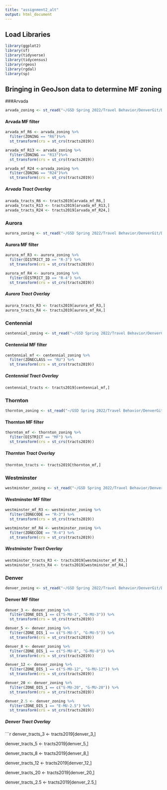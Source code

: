 ```yaml
---
title: "assignment2_alt"
output: html_document
---
```

## Load Libraries
```r
library(ggplot2)
library(sf)
library(tidyverse)
library(tidycensus)
library(rgeos)
library(rgdal)
library(sp)
```

## Bringing in GeoJson data to determine MF zoning

###Arvada
``` r
arvada_zoning <- st_read("~/GSD Spring 2022/Travel Behavior/DenverGit/Denver/city_zoning/Arvada/arvada_zoning.geojson")

```
#### Arvada MF filter
``` r
arvada_mf_R6 <- arvada_zoning %>%
  filter(ZONING == "R6")%>%
  st_transform(crs = st_crs(tracts2019))

arvada_mf_R13 <- arvada_zoning %>%
  filter(ZONING == "R13")%>%
  st_transform(crs = st_crs(tracts2019))

arvada_mf_R24 <-arvada_zoning %>%
  filter(ZONING == "R24")%>%
  st_transform(crs = st_crs(tracts2019))
```

##### Arvada Tract Overlay
```r
arvada_tracts_R6 <- tracts2019[arvada_mf_R6,]
arvada_tracts_R13 <- tracts2019[arvada_mf_R13,]
arvada_tracts_R24 <- tracts2019[arvada_mf_R24,]
```

### Aurora 
``` r
aurora_zoning <- st_read("~/GSD Spring 2022/Travel Behavior/DenverGit/Denver/city_zoning/Aurora/aurora_zoning.geojson")

```
#### Aurora MF filter
``` r
aurora_mf_R3 <- aurora_zoning %>%
  filter(DISTRICT_ID == "R-3") %>%
  st_transform(crs = st_crs(tracts2019))

aurora_mf_R4 <- aurora_zoning %>%
  filter(DISTRICT_ID == "R-4") %>%
  st_transform(crs = st_crs(tracts2019))

```

##### Aurora Tract Overlay
```r
aurora_tracts_R3 <- tracts2019[aurora_mf_R3,]
aurora_tracts_R4 <- tracts2019[aurora_mf_R4,]
```

### Centennial 
``` r
centennial_zoning <- st_read("~/GSD Spring 2022/Travel Behavior/DenverGit/Denver/city_zoning/Centennial/centennial_zoning.geojson")

```
#### Centennial MF filter
``` r
centennial_mf <- centennial_zoning %>%
  filter(ZONECLASS == "RU") %>%
  st_transform(crs = st_crs(tracts2019))
```

##### Centennial Tract Overlay
```r
centennial_tracts <- tracts2019[centennial_mf,]
```

### Thornton 
``` r
thornton_zoning <- st_read("~/GSD Spring 2022/Travel Behavior/DenverGit/Denver/city_zoning/Thornton/thornton_zoning.geojson")

```
#### Thornton MF filter
``` r
thornton_mf <- thornton_zoning %>%
  filter(DISTRICT == "MF") %>%
  st_transform(crs = st_crs(tracts2019))
```

##### Thornton Tract Overlay
```r
thornton_tracts <- tracts2019[thornton_mf,]
```

### Westminster 
``` r
westminster_zoning <- st_read("~/GSD Spring 2022/Travel Behavior/DenverGit/Denver/city_zoning/Westminster/westminster_zoning.geojson")

```
#### Westminster MF filter
``` r
westminster_mf_R3 <- westminster_zoning %>%
  filter(ZONECODE == "R-3") %>%
  st_transform(crs = st_crs(tracts2019))

westminster_mf_R4 <- westminster_zoning %>%
  filter(ZONECODE == "R-4") %>%
  st_transform(crs = st_crs(tracts2019))
```

##### Westminster Tract Overlay
```r
westminster_tracts_R3 <- tracts2019[westminster_mf_R3,]
westminster_tracts_R4 <- tracts2019[westminster_mf_R4,]
```

### Denver 
``` r
denver_zoning <- st_read("~/GSD Spring 2022/Travel Behavior/DenverGit/Denver/city_zoning/denver/denver_zoning/zoning.shp")

```
#### Denver MF filter
``` r
denver_3 <- denver_zoning %>%
  filter(ZONE_DIS_1 == c("S-MU-3", "G-MU-3")) %>%
  st_transform(crs = st_crs(tracts2019))

denver_5 <- denver_zoning %>%
  filter(ZONE_DIS_1 == c("S-MU-5", "G-MU-5")) %>%
  st_transform(crs = st_crs(tracts2019))

denver_8 <- denver_zoning %>%
  filter(ZONE_DIS_1 == c("S-MU-8", "G-MU-8")) %>%
  st_transform(crs = st_crs(tracts2019))

denver_12 <- denver_zoning %>%
  filter(ZONE_DIS_1 == c("S-MU-12", "G-MU-12")) %>%
  st_transform(crs = st_crs(tracts2019))

denver_20 <- denver_zoning %>%
  filter(ZONE_DIS_1 == c("S-MU-20", "G-MU-20")) %>%
  st_transform(crs = st_crs(tracts2019))

denver_2.5 <- denver_zoning %>%
  filter(ZONE_DIS_1 == "E-MU-2.5") %>%
  st_transform(crs = st_crs(tracts2019))
```

##### Denver Tract Overlay
```r
denver_tracts_3 <- tracts2019[denver_3,]

denver_tracts_5 <- tracts2019[denver_5,]

denver_tracts_8 <- tracts2019[denver_8,]

denver_tracts_12 <- tracts2019[denver_12,]

denver_tracts_20 <- tracts2019[denver_20,]

denver_tracts_2.5 <- tracts2019[denver_2.5,]